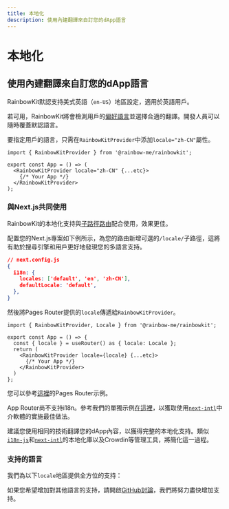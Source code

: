 ```yaml
---
title: 本地化
description: 使用內建翻譯來自訂您的dApp語言
---
```


# 本地化

## 使用內建翻譯來自訂您的dApp語言

RainbowKit默認支持美式英語（`en-US`）地區設定，適用於英語用戶。

若可用，RainbowKit將會檢測用戶的[偏好語言](https://developer.mozilla.org/en-US/docs/Web/API/Navigator/language)並選擇合適的翻譯。開發人員可以隨時覆蓋默認語言。

要指定用戶的語言，只需在`RainbowKitProvider`中添加`locale="zh-CN"`屬性。

```tsx
import { RainbowKitProvider } from '@rainbow-me/rainbowkit';

export const App = () => (
  <RainbowKitProvider locale="zh-CN" {...etc}>
    {/* Your App */}
  </RainbowKitProvider>
);
```

### 與Next.js共同使用

RainbowKit的本地化支持與[子路徑路由](https://nextjs.org/docs/pages/building-your-application/routing/internationalization#sub-path-routing)配合使用，效果更佳。

配置您的Next.js專案如下例所示，為您的路由新增可選的`/locale/`子路徑，這將有助於搜尋引擎和用戶更好地發現您的多語言支持。

```json
// next.config.js
{
  i18n: {
    locales: ['default', 'en', 'zh-CN'],
    defaultLocale: 'default',
  },
}
```

然後將Pages Router提供的`locale`傳遞給`RainbowKitProvider`。

```tsx
import { RainbowKitProvider, Locale } from '@rainbow-me/rainbowkit';

export const App = () => {
  const { locale } = useRouter() as { locale: Locale };
  return (
    <RainbowKitProvider locale={locale} {...etc}>
      {/* Your App */}
    </RainbowKitProvider>
  )
};
```

您可以參考[這裡](https://github.com/rainbow-me/rainbowkit/tree/main/examples/with-next)的Pages Router示例。

App Router尚不支持i18n。參考我們的單獨示例[在這裡](https://github.com/rainbow-me/rainbowkit/tree/main/examples/with-next-app-i18n)，以獲取使用[`next-intl`](https://github.com/amannn/next-intl)中介軟體的實施最佳做法。

建議您使用相同的技術翻譯您的dApp內容，以獲得完整的本地化支持。類似[`i18n-js`](https://github.com/fnando/i18n)和[`next-intl`](https://github.com/amannn/next-intl)的本地化庫以及Crowdin等管理工具，將簡化這一過程。

### 支持的語言

我們為以下`locale`地區提供全方位的支持：

<Table
  header={[
    '語言', '地區', 'Locale', '簡稱'
  ]}
  dataTypes={[
    'string', 'string', 'code', 'code'
  ]}
  data={[
    ['英語', '美國 🇺🇸', 'en-US', 'en'],
    ['中文', '中國大陸 🇨🇳', 'zh-CN', 'zh-Hans', 'zh'],
    ['繁體中文', '香港 🇭🇰', 'zh-HK'],
    ['繁體中文', '台灣 🇹🇼', 'zh-TW', 'zh-Hant'],
    ['印地語', '印度 🇮🇳', 'hi-IN', 'hi'],
    ['西班牙語', '拉丁美洲 🌎', 'es-419', 'es'],
    ['法語', '法國 🇫🇷', 'fr-FR', 'fr'],
    ['阿拉伯語', '中東 🌍', 'ar-AR', 'ar'],
    ['葡萄牙語', '巴西 🇧🇷', 'pt-BR', 'pt'],
    ['俄語', '俄羅斯 🇷🇺', 'ru-RU', 'ru'],
    ['印尼語', '印尼 🇮🇩', 'id-ID', 'id'],
    ['日語', '日本 🇯🇵', 'ja-JP', 'ja'],
    ['土耳其語', '土耳其 🇹🇷', 'tr-TR', 'tr'],
    ['韓語', '韓國 🇰🇷', 'ko-KR', 'ko'],
    ['泰語', '泰國 🇹🇭', 'th-TH', 'th'],
    ['烏克蘭語', '烏克蘭 🇺🇦', 'uk-UA', 'ua'],
    ['越南語', '越南 🇻🇳', 'vi-VN', 'vi'],
    ['德語', '德國 🇩🇪', 'de-DE', 'de'],
    ['馬來語', '馬來西亞 🇲🇾', 'ms-MY', 'ms']
  ]}
/>

如果您希望增加對其他語言的支持，請開啟[GitHub討論](https://github.com/rainbow-me/rainbowkit/discussions/new?category=ideas)，我們將努力盡快增加支持。
